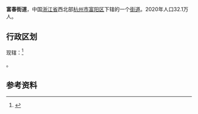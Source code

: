 {{中国乡级行政区
|景观照片文件名       = 
|景观照片描述         = 
}}
'''富春街道'''，中国[[浙江省|浙江省]]西北部[[杭州市|杭州市]][[富阳区|富阳区]]下辖的一个[[街道_(行政区划)|街道]]。2020年人口32.1万人。

==行政区划==
现辖：<ref>{{PRC admin/ref sgc|33/01/11/001/000}}</ref>

{{PRC admin/children|33/01/11/001/000}}。

==参考资料==
{{reflist}}

{{PRC admin/navcat|33/01/11/001/000}}